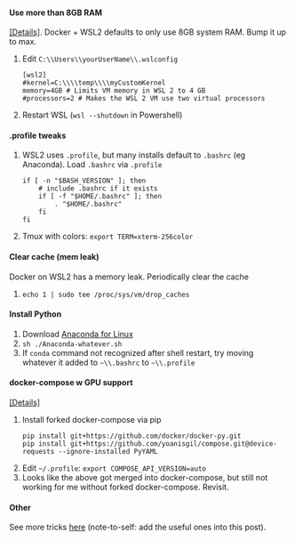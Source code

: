 

#### Use more than 8GB RAM
[[Details]](https://docs.microsoft.com/en-us/windows/wsl/wsl-config#configure-global-options-with-wslconfig). Docker + WSL2 defaults to only use 8GB system RAM. Bump it up to max. 

1. Edit `C:\\Users\\yourUserName\\.wslconfig`
   ```
   [wsl2]
   #kernel=C:\\\\temp\\\\myCustomKernel
   memory=4GB # Limits VM memory in WSL 2 to 4 GB
   #processors=2 # Makes the WSL 2 VM use two virtual processors
   ```
1. Restart WSL (`wsl --shutdown` in Powershell)

#### .profile tweaks
1. WSL2 uses `.profile`, but many installs default to `.bashrc` (eg Anaconda). Load `.bashrc` via `.profile`
    ```
    if [ -n "$BASH_VERSION" ]; then
        # include .bashrc if it exists
        if [ -f "$HOME/.bashrc" ]; then
            . "$HOME/.bashrc"
        fi
    fi
    ```
1. Tmux with colors: `export TERM=xterm-256color`

#### Clear cache (mem leak)
Docker on WSL2 has a memory leak. Periodically clear the cache
1. `echo 1 | sudo tee /proc/sys/vm/drop_caches`

#### Install Python
1. Download [Anaconda for Linux](https://www.anaconda.com/products/individual#linux)
1. `sh ./Anaconda-whatever.sh`
1. If `conda` command not recognized after shell restart, try moving whatever it added to `~\\.bashrc` to `~\\.profile` 

#### docker-compose w GPU support
[[Details]](https://github.com/docker/compose/issues/6691#issuecomment-670700674)

1. Install forked docker-compose via pip
    ```
    pip install git+https://github.com/docker/docker-py.git
    pip install git+https://github.com/yoanisgil/compose.git@device-requests --ignore-installed PyYAML
    ```
1. Edit `~/.profile`: `export COMPOSE_API_VERSION=auto`
1. Looks like the above got merged into docker-compose, but still not working for me without forked docker-compose. Revisit.

#### Other
See more tricks [here](https://nickjanetakis.com/blog/setting-up-docker-for-windows-and-wsl-to-work-flawlessly) (note-to-self: add the useful ones into this post). 